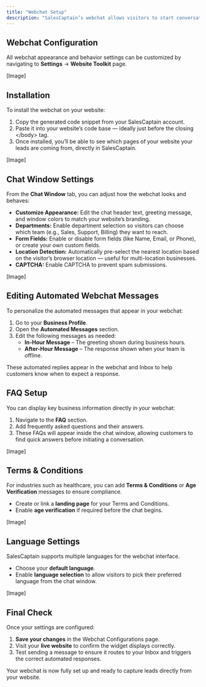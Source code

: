 ```yaml
---
title: "Webchat Setup"
description: "SalesCaptain’s webchat allows visitors to start conversations directly from your website by automatically routing new messages to your Inbox and helping your team respond faster. You can fully customize the widget’s look, behavior, and automated responses to fit your brand and business hours."
---
```


## **Webchat Configuration**

All webchat appearance and behavior settings can be customized by navigating to **Settings** → **Website Toolkit** page.

[Image]

## **Installation**

To install the webchat on your website:

1. Copy the generated code snippet from your SalesCaptain account.
2. Paste it into your website’s code base — ideally just before the closing \</body\> tag.
3. Once installed, you’ll be able to see which pages of your website your leads are coming from, directly in SalesCaptain.

[Image]

## **Chat Window Settings**

From the **Chat Window** tab, you can adjust how the webchat looks and behaves:

- **Customize Appearance:** Edit the chat header text, greeting message, and window colors to match your website’s branding.
- **Departments:** Enable department selection so visitors can choose which team (e.g., Sales, Support, Billing) they want to reach.
- **Form Fields:** Enable or disable form fields (like Name, Email, or Phone), or create your own custom fields.
- **Location Detection:** Automatically pre-select the nearest location based on the visitor’s browser location — useful for multi-location businesses.
- **CAPTCHA:** Enable CAPTCHA to prevent spam submissions.

[Image]

## **Editing Automated Webchat Messages**

To personalize the automated messages that appear in your webchat:

1. Go to your **Business Profile**.
2. Open the **Automated Messages** section.
3. Edit the following messages as needed:
   - **In-Hour Message** – The greeting shown during business hours.
   - **After-Hour Message** – The response shown when your team is offline.

These automated replies appear in the webchat and Inbox to help customers know when to expect a response.

## **FAQ Setup**

You can display key business information directly in your webchat:

1. Navigate to the **FAQ** section.
2. Add frequently asked questions and their answers.
3. These FAQs will appear inside the chat window, allowing customers to find quick answers before initiating a conversation.

[Image]

## **Terms & Conditions**

For industries such as healthcare, you can add **Terms & Conditions** or **Age Verification** messages to ensure compliance.

- Create or link a **landing page** for your Terms and Conditions.
- Enable **age verification** if required before the chat begins.

[Image]

## **Language Settings**

SalesCaptain supports multiple languages for the webchat interface.

- Choose your **default language**.
- Enable **language selection** to allow visitors to pick their preferred language from the chat window.

[Image]

## **Final Check**

Once your settings are configured:

1. **Save your changes** in the Webchat Configurations page.
2. Visit your **live website** to confirm the widget displays correctly.
3. Test sending a message to ensure it routes to your Inbox and triggers the correct automated responses.

Your webchat is now fully set up and ready to capture leads directly from your website.